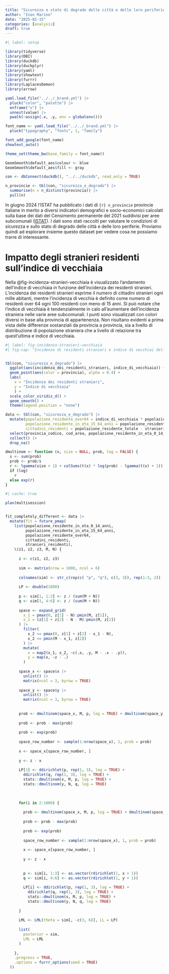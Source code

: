 ```yaml
---
title: "Sicurezza e stato di degrado delle città e delle loro periferie"
author: "Ivan Marino"
date: "2025-02-15"
categories: [analysis]
draft: true
---
```


```r
#| label: setup

library(tidyverse)
library(DBI)
library(duckdb)
library(duckplyr)
library(yaml)
library(showtext)
library(furrr)
library(LaplacesDemon)
library(arrow)

yaml.load_file("../../_brand.yml") |> 
  pluck("color", "palette") |> 
  enframe("x") |> 
  unnest(value) |> 
  pwalk(~assign(.x, .y, env = globalenv()))

font_name <- yaml.load_file("../../_brand.yml") |> 
  pluck("typography", "fonts", 1, "family")

font_add_google(font_name)
showtext_auto()

theme_set(theme_bw(base_family = font_name))

GeomSmooth$default_aes$colour <- blue
GeomSmooth$default_aes$fill <- gray
```

```r

con <- dbConnect(duckdb(), "../../duckdb", read_only = TRUE)
```

```r

n_provincie <- tbl(con, "sicurezza_e_degrado") |> 
  summarise(n = n_distinct(provincia)) |> 
  pull(n)
```

In giugno 2024 l'ISTAT ha pubblicato i dati di `{r} n_provincie` provincie italiane in merito a diversi indicatori demografici e socio-economici calcolati sulla base dei dati del Censimento permanente del 2021 suddivisi per aree subcomunali ([ISTAT](https://www.istat.it/audizioni/sicurezza-e-stato-di-degrado-delle-citta-e-delle-loro-periferie/)). I dati sono stati raccolti per valutare le condizioni di sicurezza e sullo stato di degrado delle città e delle loro periferie. Proviamo quindi ad esplorare insieme questo dataset per vedere cosa ne possiamo trarre di interessante.

# Impatto degli stranieri residenti sull'indice di vecchiaia

Nella @fig-incidenza-stranieri-vecchiaia è visualizzato l'andamento dell'indice di vecchiaia in funzione dell'incidenza dei residenti stranieri. L'incidenza dei residenti stranieri esprime il numero di cittadini stranieri ogni mille abitanti, mentre l'incidenza di vecchia è definito come numero di residenti over 64 ogni 100 residenti con meno di 15 anni. Si può notare che l'indice di vecchiaia è tendenzialmente in calo all'aumentare dell'incidenza straniera nelle varie aree subcomunali. I punti sono visualizzati con colori diversi in base alla provincia di appartenenza. Non risultano evidenti a prima vista delle differenze sostanziali da provincia a provincia, sia a livello di distribuzione di popolazione straniera che a livello di relazione tra quest'ultima e indice di vecchiaia.

```r
#| label: fig-incidenza-stranieri-vecchiaia
#| fig-cap: "Incidenza di residenti stranieri e indice di vecchiai delle diverse aree subcomunali"


tbl(con, "sicurezza_e_degrado") |>
  ggplot(aes(incidenza_dei_residenti_stranieri, indice_di_vecchiaia)) +
  geom_point(aes(color = provincia), alpha = 0.4) +
  labs(
    x = "Incidenza dei residenti stranieri",
    y = "Indice di vecchiaia"
    ) +
  scale_color_viridis_d() +
  geom_smooth() +
  theme(legend.position = "none")

```

```r

data <- tbl(con, "sicurezza_e_degrado") |>
  mutate(popolazione_residente_over64 = indice_di_vecchiaia * popolazione_residente_in_eta_0_14_anni / 100,
         popolazione_residente_in_eta_15_64_anni = popolazione_residente_totale - popolazione_residente_over64 - popolazione_residente_in_eta_0_14_anni,
         cittadini_residenti = popolazione_residente_totale - stranieri_residenti) |> 
  select(provincia_codice, cod_area, popolazione_residente_in_eta_0_14_anni, popolazione_residente_in_eta_15_64_anni, popolazione_residente_over64, cittadini_residenti, stranieri_residenti) |>
  collect() |> 
  drop_na()
```

```r

dmultinom <- function (x, size = NULL, prob, log = FALSE) {
  s <- sum(prob)
  prob <- prob/s
  r <- lgamma(size + 1) + colSums(t(x) * log(prob) - lgamma(t(x) + 1))
  if (log) 
    r
  else exp(r)
}
```

```r
#| cache: true

plan(multisession)


fit_completely_different <- data |>
  mutate(fit = future_pmap(
    list(popolazione_residente_in_eta_0_14_anni,
         popolazione_residente_in_eta_15_64_anni,
         popolazione_residente_over64,
         cittadini_residenti,
         stranieri_residenti),
    \(z1, z2, z3, M, N) {
      
      z <- c(z1, z2, z3)
      
      sim <- matrix(nrow = 1000, ncol = 6)
      
      colnames(sim) <- str_c(rep(c( "p", "q"), c(3, 3)), rep(1:3, 2))
      
      LP <- double(1000)
      
      p <- sim[1, 1:3] <- z / (sum(M + N))
      q <- sim[1, 4:6] <- z / (sum(M + N))
      
      space <- expand_grid(
        x_1 = pmax(0, z[1] - N):pmin(M, z[1]),
        x_2 = (z[1] + z[2] - N - M):pmin(M, z[2])
      ) |> 
        filter(
          x_2 >= pmax(0, z[1] + z[2] - x_1 - N),
          x_2 <= pmin(M - x_1, z[2])
        ) |> 
        mutate(
          x = map2(x_1, x_2, ~c(.x, .y, M - .x - .y)),
          y = map(x, ~z - .)
        )
      
      space_x <- space$x |> 
        unlist() |> 
        matrix(ncol = 3, byrow = TRUE)
      
      space_y <- space$y |> 
        unlist() |> 
        matrix(ncol = 3, byrow = TRUE)
      
      
      prob <- dmultinom(space_x, M, p, log = TRUE) + dmultinom(space_y, N, q, log = TRUE)
      
      prob <- prob - max(prob)
      
      prob <- exp(prob)
      
      space_row_number <- sample(1:nrow(space_x), 1, prob = prob)
      
      x <- space_x[space_row_number, ]
      
      y <- z - x
      
      LP[1] <- ddirichlet(p, rep(1, 3), log = TRUE) +
        ddirichlet(q, rep(1, 3), log = TRUE) + 
        stats::dmultinom(x, M, p, log = TRUE) +
        stats::dmultinom(y, N, q, log = TRUE)
      
      
      
      for(i in 2:1000) {
        
        prob <- dmultinom(space_x, M, p, log = TRUE) + dmultinom(space_y, N, q, log = TRUE)
        
        prob <- prob - max(prob)
        
        prob <- exp(prob)
        
        space_row_number <- sample(1:nrow(space_x), 1, prob = prob)
        
        x <- space_x[space_row_number, ]
        
        y <- z - x
        
        
        p <- sim[i, 1:3] <- as.vector(rdirichlet(1, x + 1))
        q <- sim[i, 4:6] <- as.vector(rdirichlet(1, y + 1))
        
        LP[i] <- ddirichlet(p, rep(1, 3), log = TRUE) +
          ddirichlet(q, rep(1, 3), log = TRUE) + 
          stats::dmultinom(x, M, p, log = TRUE) +
          stats::dmultinom(y, N, q, log = TRUE)
        
      }
      
      LML <- LML(theta = sim[, -c(3, 6)], LL = LP)
      
      list(
        posterior = sim,
        LML = LML
      )
      
    },
    .progress = TRUE,
    .options = furrr_options(seed = TRUE)
  ))
```
